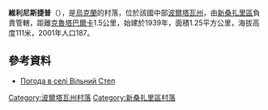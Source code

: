 {{coord|49|20|27|N|34|43|35|E|scale:100000_region:UA|display=title}}

'''維利尼斯捷普'''（{{lang-uk|Вільний Степ}}），是[[烏克蘭|烏克蘭]]的村落，位於該國中部[[波爾塔瓦州|波爾塔瓦州]]，由[[新桑扎里區|新桑扎里區]]負責管轄，距離[[克魯塔巴爾卡_(新桑扎里區)|克魯塔巴爾卡]]1.5公里，始建於1939年，面積1.25平方公里，海拔高度111米，2001年人口187。

==參考資料==
* [http://weather.in.ua/ua/poltavskaja/4005 Погода в селі Вільний Степ] {{Wayback|url=http://weather.in.ua/ua/poltavskaja/4005 |date=20111220024052 }}

{{DEFAULTSORT:Вільний Степ}}
[[Category:波爾塔瓦州村落|Category:波爾塔瓦州村落]]
[[Category:新桑扎里區村落|Category:新桑扎里區村落]]


{{Poltava-geo-stub}}